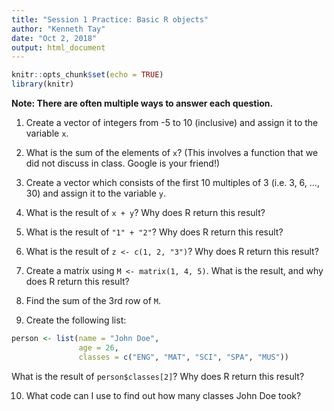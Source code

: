 ```yaml
---
title: "Session 1 Practice: Basic R objects"
author: "Kenneth Tay"
date: "Oct 2, 2018"
output: html_document
---
```


```r
knitr::opts_chunk$set(echo = TRUE)
library(knitr)
```

**Note: There are often multiple ways to answer each question.**  

1. Create a vector of integers from -5 to 10 (inclusive) and assign it to the variable `x`.  

2. What is the sum of the elements of `x`? (This involves a function that we did not discuss in class. Google is your friend!)  

3. Create a vector which consists of the first 10 multiples of 3 (i.e. 3, 6, ..., 30) and assign it to the variable `y`.  

4. What is the result of `x + y`? Why does R return this result?  

5. What is the result of `"1" + "2"`? Why does R return this result?  

6. What is the result of `z <- c(1, 2, "3")`? Why does R return this result?  

7. Create a matrix using `M <- matrix(1, 4, 5)`. What is the result, and why does R return this result?  

8. Find the sum of the 3rd row of `M`.  

9. Create the following list:
```r
person <- list(name = "John Doe",
               age = 26,
               classes = c("ENG", "MAT", "SCI", "SPA", "MUS"))
```

What is the result of `person$classes[2]`? Why does R return this result?  

10. What code can I use to find out how many classes John Doe took?  
